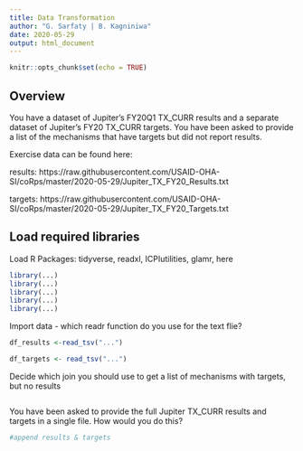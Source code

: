 ```yaml
---
title: Data Transformation
author: "G. Sarfaty | B. Kagniniwa"
date: 2020-05-29
output: html_document
---
```

  
```r
knitr::opts_chunk$set(echo = TRUE)
```

## Overview

You have a dataset of Jupiter's FY20Q1 TX_CURR results and a separate dataset of Jupiter's FY20 TX_CURR targets. You have been asked to provide a list of the mechanisms that have targets but did not report results.

Exercise data can be found here:

results: https://raw.githubusercontent.com/USAID-OHA-SI/coRps/master/2020-05-29/Jupiter_TX_FY20_Results.txt

targets: https://raw.githubusercontent.com/USAID-OHA-SI/coRps/master/2020-05-29/Jupiter_TX_FY20_Targets.txt


## Load required libraries

Load R Packages: tidyverse, readxl, ICPIutilities, glamr, here

```r
library(...)
library(...)
library(...)
library(...)
library(...)
```


Import data - which readr function do you use for the text flie?

```r

df_results <-read_tsv("...")

```


```r

df_targets <- read_tsv("...")
```


Decide which join you should use to get a list of mechanisms with targets, but no results

```r


```


You have been asked to provide the full Jupiter TX_CURR results and targets in a single file. How would you do this?

```r
#append results & targets


```

